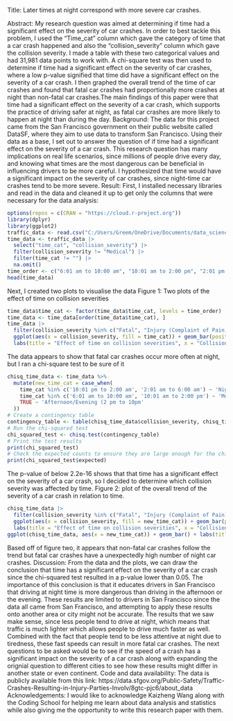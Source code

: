 Title: Later times at night correspond with more severe car crashes.

Abstract:
My research question was aimed at determining if time had a significant effect on the severity of car crashes. In order to best tackle this problem, I used the "Time_cat" column which gave the category of time that a car crash happened and also the "collision_severity" column which gave the collision severity. I made a table with these two categorical values and had 31,981 data points to work with. A chi-square test was then used to determine if time had a significant effect on the severity of car crashes, where a low p-value signified that time did have a significant effect on the severity of a car crash. I then graphed the overall trend of the time of car crashes and found that fatal car crashes had proportionally more crashes at night than non-fatal car crashes.The main findings of this paper were that time had a significant effect on the severity of a car crash, which supports the practice of driving safer at night, as fatal car crashes are more likely to happen at night than during the day.
Background:
The data for this project came from the San Francisco government on their public website called DataSF, where they aim to use data to transform San Francisco. Using their data as a base, I set out to answer the question of if time had a significant effect on the severity of a car crash. This research question has many implications on real life scenarios, since millions of people drive every day, and knowing what times are the most dangerous can be beneficial in influencing drivers to be more careful. I hypothesized that time would have a significant impact on the severity of car crashes, since night-time car crashes tend to be more severe.
Result:
First,  I installed necessary libraries and read in the data and cleaned it up to get only the columns that were necessary for the data analysis:
```r
options(repos = c(CRAN = "https://cloud.r-project.org"))
library(dplyr)
library(ggplot2)
traffic_data <- read.csv("C:/Users/Greem/OneDrive/Documents/data_science_project_2024/DSRP-2024-Kaizheng/data_traffic.csv")
time_data <- traffic_data |>
  select("time_cat", "collision_severity") |>
  filter(collision_severity != "Medical") |>
  filter(time_cat != "") |>
  na.omit()
time_order <- c("6:01 am to 10:00 am", "10:01 am to 2:00 pm", "2:01 pm to 6:00 pm", "6:01 pm to 10:00 pm", "10:01 pm to 2:00 am", "2:01 am to 6:00 am")
head(time_data)
```
Next, I created two plots to visualise the data
Figure 1: Two plots of the effect of time on collision severities
```r
time_data$time_cat <- factor(time_data$time_cat, levels = time_order)
time_data <- time_data[order(time_data$time_cat), ]
time_data |>
  filter(collision_severity %in% c("Fatal", "Injury (Complaint of Pain)")) |>
  ggplot(aes(x = collision_severity, fill = time_cat)) + geom_bar(position = "dodge") +
  labs(title = "Effect of time on collision severities", x = "Collision Severity") + guides(fill=guide_legend(title="Time")) + facet_wrap(~ collision_severity, scales = "free")
```
The data appears to show that fatal car crashes occur more often at night, but I ran a chi-square test to be sure of it
```r
chisq_time_data <- time_data %>%
  mutate(new_time_cat = case_when(
    time_cat %in% c('10:01 pm to 2:00 am', '2:01 am to 6:00 am') ~ 'Night (10 pm to 6 am)',
    time_cat %in% c('6:01 am to 10:00 am', '10:01 am to 2:00 pm') ~ 'Morning (6 am to 2 pm)',
    TRUE ~ 'Afternoon/Evening (2 pm to 10pm'
  ))
# Create a contingency table
contingency_table <- table(chisq_time_data$collision_severity, chisq_time_data$new_time_cat)
# Run the chi-squared test
chi_squared_test <- chisq.test(contingency_table)
# Print the test results
print(chi_squared_test)
# Check the expected counts to ensure they are large enough for the chi-squared test to be valid
print(chi_squared_test$expected)
```
The p-value of below 2.2e-16 shows that that time has a significant effect on the severity of a car crash, so I decided to determine which collision severity was affected by time.
Figure 2: plot of the overall trend of the severity of a car crash in relation to time.
```r
chisq_time_data |>
  filter(collision_severity %in% c("Fatal", "Injury (Complaint of Pain)")) |>
  ggplot(aes(x = collision_severity, fill = new_time_cat)) + geom_bar(position = "dodge") +
  labs(title = "Effect of time on collision severities", x = "Collision Severity") + guides(fill=guide_legend(title="Time")) + facet_wrap(~ collision_severity, scales = "free")
ggplot(chisq_time_data, aes(x = new_time_cat)) + geom_bar() + labs(title = "Number of car crashses at different times", x = "Time", y = "Count")
```
Based off of figure two, it appears that non-fatal car crashes follow the trend but fatal car crashes have a unexpectedly high number of night car crashes.
Discussion:
From the data and the plots, we can draw the conclusion that time has a significant effect on the severity of a car crash since the chi-squared test resulted in a p-value lower than 0.05. The importance of this conclusion is that it educates drivers in San Francisco that driving at night time is more dangerous than driving in the afternoon or the evening. These results are limited to drivers in San Francisco since the data all came from San Francisco, and attempting to apply these results onto another area or city might not be accurate. The results that we saw make sense, since less people tend to drive at night, which means that traffic is much lighter which allows people to drive much faster as well. Combined with the fact that people tend to be less attentive at night due to tiredness, these fast speeds can result in more fatal car crashes. The next questions to be asked would be to see if the speed of a crash has a significant impact on the severity of a car crash along with expanding the orignial question to different cities to see how these results might differ in another state or even continent. 
Code and data availability: 
The data is publicly available from this link: https://data.sfgov.org/Public-Safety/Traffic-Crashes-Resulting-in-Injury-Parties-Involv/8gtc-pjc6/about_data
Acknowledgements:
I would like to acknowledge Kaizheng Wang along with the Coding School for helping me learn about data analysis and statistics while also giving me the opportunity to write this research paper with them.

